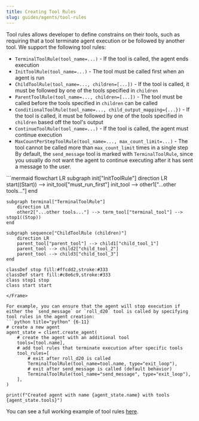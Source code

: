 ```yaml
---
title: Creating Tool Rules
slug: guides/agents/tool-rules
---
```


Tool rules allows developer to define constrains on their tools, such as requiring that a tool terminate agent execution or be followed by another tool. We support the following tool rules:
* `TerminalToolRule(tool_name=...)` - If the tool is called, the agent ends execution
* `InitToolRule(tool_name=...)` - The tool must be called first when an agent is run
* `ChildToolRule(tool_name=..., children=[...])` - If the tool is called, it must be followed by one of the tools specified in `children`
* `ParentToolRule(tool_name=..., children=[...])` - The tool must be called before the tools specified in `children` can be called
* `ConditionalToolRule(tool_name=..., child_output_mapping={...})` - If the tool is called, it must be followed by one of the tools specified in `children` based off the tool's output
* `ContinueToolRule(tool_name=...)` - If the tool is called, the agent must continue execution
* `MaxCountPerStepToolRule(tool_name=..., max_count_limit=...)` - The tool cannot be called more than `max_count_limit` times in a single step
<Note> By default, the `send_message` tool is marked with `TerminalToolRule`, since you usually do not want the agent to continue executing after it has sent a message to the user. </Note>

<Frame>
```mermaid
flowchart LR
    subgraph init["InitToolRule"]
        direction LR
        start((Start)) --> init_tool["must_run_first"]
        init_tool --> other1["...other tools..."]
    end

    subgraph terminal["TerminalToolRule"]
        direction LR
        other2["...other tools..."] --> term_tool["terminal_tool"] --> stop1((Stop))
    end

    subgraph sequence["ChildToolRule (children)"]
        direction LR
        parent_tool["parent_tool"] --> child1["child_tool_1"]
        parent_tool --> child2["child_tool_2"]
        parent_tool --> child3["child_tool_3"]
    end

    classDef stop fill:#ffcdd2,stroke:#333
    classDef start fill:#c8e6c9,stroke:#333
    class stop1 stop
    class start start
```
</Frame>

For example, you can ensure that the agent will stop execution if either the `send_message` or `roll_d20` tool is called by specifying tool rules in the agent creation:
```python title="python" {6-11}
# create a new agent
agent_state = client.create_agent(
    # create the agent with an additional tool
    tools=[tool.name],
    # add tool rules that terminate execution after specific tools
    tool_rules=[
        # exit after roll_d20 is called
        TerminalToolRule(tool_name=tool.name, type="exit_loop"),
        # exit after send_message is called (default behavior)
        TerminalToolRule(tool_name="send_message", type="exit_loop"),
    ],
)

print(f"Created agent with name {agent_state.name} with tools {agent_state.tools}")
```

You can see a full working example of tool rules [here](https://github.com/letta-ai/letta/blob/0.5.2/examples/tool_rule_usage.py).
